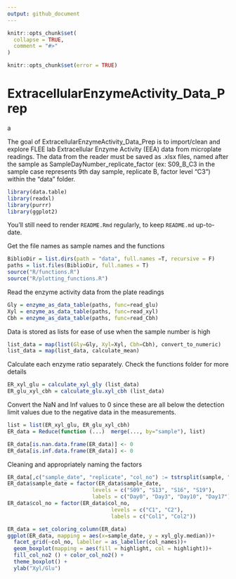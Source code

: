 ```yaml
---
output: github_document
---
```


<!-- README.md is generated from README.Rmd. Please edit that file -->

```r
knitr::opts_chunk$set(
  collapse = TRUE,
  comment = "#>"
)
```
```r
knitr::opts_chunk$set(error = TRUE)
```
# ExtracellularEnzymeActivity_Data_Prep

<!-- badges: start -->a
<!-- badges: end -->

The goal of ExtracellularEnzymeActivity_Data_Prep is to import/clean and explore FLEE lab Extracellular Enzyme Activity (EEA) data from microplate readings. The data from the reader must be saved as .xlsx files, named after the sample as SampleDayNumber_replicate_factor (ex: S09_B_C3 in the sample case represents 9th day sample, replicate B, factor level "C3") within the "data" folder.

```r
library(data.table)
library(readxl)
library(purrr)
library(ggplot2)
```

You'll still need to render `README.Rmd` regularly, to keep `README.md` up-to-date.

Get the file names as sample names and the functions
```r
BiblioDir = list.dirs(path = "data", full.names =T, recursive = F)
paths = list.files(BiblioDir, full.names = T)
source("R/functions.R")
source("R/plotting_functions.R")
```
Read the enzyme activity data from the plate readings 
```r
Gly = enzyme_as_data_table(paths, func=read_glu)
Xyl = enzyme_as_data_table(paths, func=read_xyl)
Cbh = enzyme_as_data_table(paths, func=read_Cbh)
```

Data is stored as lists for ease of use when the sample number is high
```r
list_data = map(list(Gly=Gly, Xyl=Xyl, Cbh=Cbh), convert_to_numeric)
list_data = map(list_data, calculate_mean)
```

Calculate each enzyme ratio separately. Check the functions folder for more details
```r
ER_xyl_glu = calculate_xyl_gly (list_data)
ER_glu_xyl_cbh = calculate_glu.xyl_cbh (list_data)
```
Convert the NaN and Inf values to 0 since these are all below the detection limit values due to the negative data in the measurements. 
``` r
list = list(ER_xyl_glu, ER_glu_xyl_cbh)
ER_data = Reduce(function (...)  merge(..., by="sample"), list) 

ER_data[is.nan.data.frame(ER_data)] <- 0
ER_data[is.inf.data.frame(ER_data)] <- 0
```
Cleaning and appropriately naming the factors
``` r
ER_data[,c("sample_date", "replicate", "col_no") := tstrsplit(sample, "_")]
ER_data$sample_date = factor(ER_data$sample_date,
                           levels = c("S09", "S13", "S16", "S19"),
                           labels = c("Day0", "Day3", "Day10", "Day17")) #Convert the sample date to days as a factor for ease in plotting
ER_data$col_no = factor(ER_data$col_no,
                                 levels = c("C1", "C2"),
                                 labels = c("Col1", "Col2"))
```
``` r
ER_data = set_coloring_column(ER_data)
ggplot(ER_data, mapping = aes(x=sample_date, y = xyl_gly.median))+
  facet_grid(~col_no, labeller = as_labeller(col_names))+
  geom_boxplot(mapping = aes(fill = highlight, col = highlight))+
  fill_col_no2 () + color_col_no2() +
  theme_boxplot() +
  ylab("Xyl/Glu")
```
